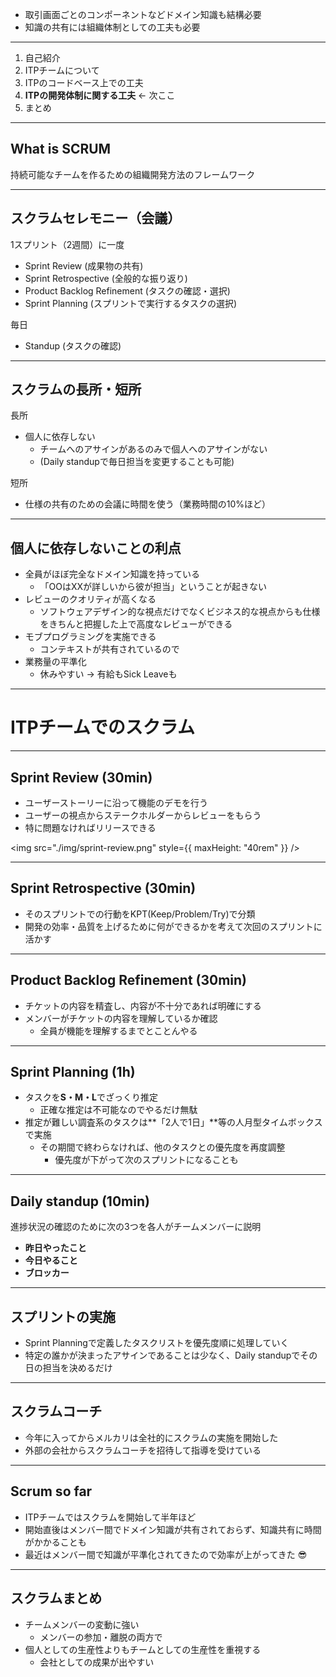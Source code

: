 - 取引画面ごとのコンポーネントなどドメイン知識も結構必要
- 知識の共有には組織体制としての工夫も必要

---

1. 自己紹介
2. ITPチームについて
3. ITPのコードベース上での工夫
4. **ITPの開発体制に関する工夫** ← 次ここ
5. まとめ

---

## What is **SCRUM**

持続可能なチームを作るための組織開発方法のフレームワーク

---

## スクラムセレモニー（会議）

1スプリント（2週間）に一度

- Sprint Review (成果物の共有)
- Sprint Retrospective (全般的な振り返り)
- Product Backlog Refinement (タスクの確認・選択)
- Sprint Planning (スプリントで実行するタスクの選択)

毎日

- Standup (タスクの確認)

---

## スクラムの長所・短所

長所

- 個人に依存しない
  - チームへのアサインがあるのみで個人へのアサインがない
  - (Daily standupで毎日担当を変更することも可能)

短所

- 仕様の共有のための会議に時間を使う（業務時間の10%ほど）

---

## 個人に依存しないことの利点

- 全員がほぼ完全なドメイン知識を持っている
  - 「OOはXXが詳しいから彼が担当」ということが起きない
- レビューのクオリティが高くなる
  - ソフトウェアデザイン的な視点だけでなくビジネス的な視点からも仕様をきちんと把握した上で高度なレビューができる
- モブプログラミングを実施できる
  - コンテキストが共有されているので
- 業務量の平準化
  - 休みやすい → 有給もSick Leaveも

---

# ITPチームでのスクラム

---

## Sprint Review (30min)

- ユーザーストーリーに沿って機能のデモを行う
- ユーザーの視点からステークホルダーからレビューをもらう
- 特に問題なければリリースできる

<img
  src="./img/sprint-review.png"
  style={{ maxHeight: "40rem" }}
/>

<!-- 例 -->

---

## Sprint Retrospective (30min)

- そのスプリントでの行動をKPT(Keep/Problem/Try)で分類
- 開発の効率・品質を上げるために何ができるかを考えて次回のスプリントに活かす

---

## Product Backlog Refinement (30min)

- チケットの内容を精査し、内容が不十分であれば明確にする
- メンバーがチケットの内容を理解しているか確認
  - 全員が機能を理解するまでとことんやる

---

## Sprint Planning (1h)

- タスクを**S・M・L**でざっくり推定
  - <span className="note">正確な推定は不可能なのでやるだけ無駄</span>
- 推定が難しい調査系のタスクは**「2人で1日」**等の人月型タイムボックスで実施
  - その期間で終わらなければ、他のタスクとの優先度を再度調整
    - <span className="note">優先度が下がって次のスプリントになることも</span>

---

## Daily standup (10min)

進捗状況の確認のために次の3つを各人がチームメンバーに説明

- **昨日やったこと**
- **今日やること**
- **ブロッカー**

---

## スプリントの実施

- Sprint Planningで定義したタスクリストを優先度順に処理していく
- 特定の誰かが決まったアサインであることは少なく、Daily standupでその日の担当を決めるだけ

---

## スクラムコーチ

- 今年に入ってからメルカリは全社的にスクラムの実施を開始した
- 外部の会社からスクラムコーチを招待して指導を受けている

---

## Scrum so far

- ITPチームではスクラムを開始して半年ほど
- 開始直後はメンバー間でドメイン知識が共有されておらず、知識共有に時間がかかることも
- 最近はメンバー間で知識が平準化されてきたので効率が上がってきた 😎

---

## スクラムまとめ

- チームメンバーの変動に強い
  - メンバーの参加・離脱の両方で
- 個人としての生産性よりもチームとしての生産性を重視する
  - 会社としての成果が出やすい

